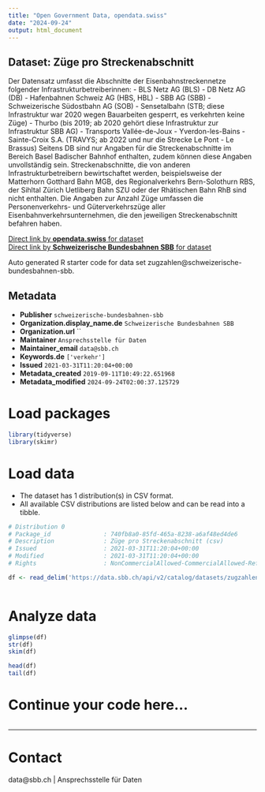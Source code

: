 ```yaml
---
title: "Open Government Data, opendata.swiss"
date: "2024-09-24"
output: html_document
---
```


## Dataset: Züge pro Streckenabschnitt

Der Datensatz umfasst die Abschnitte der Eisenbahnstreckennetze
folgender Infrastrukturbetreiberinnen:
- BLS Netz AG (BLS)
- DB Netz AG (DB)
- Hafenbahnen Schweiz AG (HBS, HBL)
- SBB AG (SBB)
- Schweizerische Südostbahn AG (SOB)
- Sensetalbahn (STB; diese Infrastruktur war 2020 wegen Bauarbeiten gesperrt,
es verkehrten keine Züge)
- Thurbo (bis 2019; ab 2020 gehört diese Infrastruktur zur Infrastruktur SBB
AG)
- Transports Vallée-de-Joux - Yverdon-les-Bains - Sainte-Croix S.A. (TRAVYS; ab
2022 und nur die Strecke Le Pont - Le Brassus)
Seitens DB sind nur Angaben für die Streckenabschnitte im Bereich Basel
Badischer Bahnhof enthalten, zudem können diese Angaben unvollständig sein.
Streckenabschnitte, die von anderen Infrastrukturbetreibern bewirtschaftet
werden, beispielsweise der Matterhorn Gotthard Bahn MGB, des Regionalverkehrs
Bern-Solothurn RBS, der Sihltal Zürich Uetliberg Bahn SZU oder der Rhätischen
Bahn RhB sind nicht enthalten.
Die Angaben zur Anzahl Züge umfassen die Personenverkehrs- und
Güterverkehrszüge aller Eisenbahnverkehrsunternehmen, die den jeweiligen
Streckenabschnitt befahren haben.

[Direct link by **opendata.swiss** for dataset](https://opendata.swiss/de/dataset/zuge-pro-streckenabschnitt1)<br>
[Direct link by **Schweizerische Bundesbahnen SBB** for dataset](https://data.sbb.ch/explore/dataset/zugzahlen/)

Auto generated R starter code for data set zugzahlen@schweizerische-bundesbahnen-sbb.

## Metadata

- **Publisher** `schweizerische-bundesbahnen-sbb`
- **Organization.display_name.de** `Schweizerische Bundesbahnen SBB`
- **Organization.url** ``
- **Maintainer** `Ansprechsstelle für Daten`
- **Maintainer_email** `data@sbb.ch`
- **Keywords.de** `['verkehr']`
- **Issued** `2021-03-31T11:20:04+00:00`
- **Metadata_created** `2019-09-11T10:49:22.651968`
- **Metadata_modified** `2024-09-24T02:00:37.125729`


# Load packages

```r

library(tidyverse)
library(skimr)

```

# Load data

-   The dataset has 1 distribution(s) in CSV format.
-   All available CSV distributions are listed below and can be read into a tibble.

```r

# Distribution 0
# Package_id               : 740fb8a0-85fd-465a-8238-a6af48ed4de6
# Description              : Züge pro Streckenabschnitt (csv)
# Issued                   : 2021-03-31T11:20:04+00:00
# Modified                 : 2021-03-31T11:20:04+00:00
# Rights                   : NonCommercialAllowed-CommercialAllowed-ReferenceRequired

df <- read_delim('https://data.sbb.ch/api/v2/catalog/datasets/zugzahlen/exports/csv?use_labels=true')



```

# Analyze data

```r

glimpse(df)
str(df)
skim(df)

head(df)
tail(df)

```

# Continue your code here...

```r

```

------------------------------------------------------------------------

# Contact

data@sbb.ch | Ansprechsstelle für Daten
